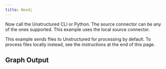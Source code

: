```yaml
---
title: Neo4j
---
```



<SharedNeo4j />

Now call the Unstructured CLI or Python. The source connector can be any of the ones supported. This example uses the local source connector.

This example sends files to Unstructured for processing by default. To process files locally instead, see the instructions at the end of this page.


<CodeGroup>
  <Neo4jAPISh />
  <Neo4jAPIPyV2 />
</CodeGroup>


<SharedPartitionByAPIOSS/>

## Graph Output


<Neo4jGraphFormat />
